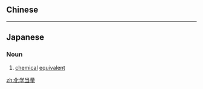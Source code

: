 {{also|化學當量}}
==Chinese==
{{zh-see|化學當量}}

----

==Japanese==
{{ja-kanjitab|か|がく|とう|りょう|yomi=on}}

===Noun===
{{ja-noun|かがく とうりょう}}

# [[chemical]] [[equivalent]]

[[zh:化学当量]]